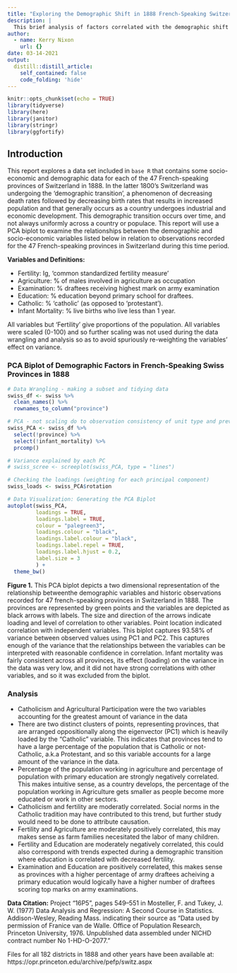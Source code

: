 ```yaml
---
title: "Exploring the Demographic Shift in 1888 French-Speaking Switzerland with PCA"
description: |
  This brief analysis of factors correlated with the demographic shift in late 19th century Switzerland was completed as part of an assignment for Professor Allison Horst's ESM 244 Advanced Data Anaylis class. Completed: 1/24/2021
author:
  - name: Kerry Nixon
    url: {}
date: 03-14-2021
output:
  distill::distill_article:
    self_contained: false
    code_folding: 'hide'
---
```


```r
knitr::opts_chunk$set(echo = TRUE)
library(tidyverse)
library(here)
library(janitor)
library(stringr)
library(ggfortify)
```

## Introduction

This report explores a data set included in `base R` that contains some socio-economic and demographic data for each of the 47 French-speaking provinces of Switzerland in 1888. In the latter 1800's Switzerland was undergoing the 'demographic transition', a phenomenon of decreasing death rates followed by decreasing birth rates that results in increased population and that generally occurs as a country undergoes industrial and economic development. This demographic transition occurs over time, and not always uniformly across a country or populace. This report will use a PCA biplot to examine the relationships between the demographic and socio-economic variables listed below in relation to observations recorded for the 47 French-speaking provinces in Switzerland during this time period. 

**Variables and Definitions:**

-	Fertility: Ig, ‘common standardized fertility measure’
-	Agriculture: % of males involved in agriculture as occupation
-	Examination:	% draftees receiving highest mark on army examination
-	Education:	% education beyond primary school for draftees.
-	Catholic:	% ‘catholic’ (as opposed to ‘protestant’).
-	Infant Mortality:	% live births who live less than 1 year.

All variables but ‘Fertility’ give proportions of the population. All variables were scaled (0-100) and so further scaling was not used during the data wrangling and analysis so as to avoid spuriously re-weighting the variables' effect on variance.


### PCA Biplot of Demographic Factors in French-Speaking Swiss Provinces in 1888

```r
# Data Wrangling - making a subset and tidying data
swiss_df <- swiss %>% 
  clean_names() %>% 
  rownames_to_column("province")

# PCA - not scaling do to observation consistency of unit type and previous scaling of data
swiss_PCA <- swiss_df %>% 
  select(!province) %>%
  select(!infant_mortality) %>% 
  prcomp()

# Variance explained by each PC
# swiss_scree <- screeplot(swiss_PCA, type = "lines")

# Checking the loadings (weighting for each principal component)
swiss_loads <- swiss_PCA$rotation

# Data Visualization: Generating the PCA Biplot
autoplot(swiss_PCA,
         loadings = TRUE,
         loadings.label = TRUE,
         colour = "palegreen3",
         loadings.colour = "black",
         loadings.label.colour = "black",
         loadings.label.repel = TRUE,
         loadings.label.hjust = 0.2,
         label.size = 3
         ) +
  theme_bw() 
```

**Figure 1.** This PCA biplot depicts a two dimensional representation of the relationship betweenthe demographic variables and historic observations recorded for 47 french-speaking provinces in Switzerland in 1888. The provinces are represented by green points and the variables are depicted as black arrows with labels. The size and direction of the arrows indicate loading and level of correlation to other variables. Point location indicated correlation with independent variables. This biplot captures 93.58% of variance between observed values using PC1 and PC2. This captures enough of the variance that the relationships between the variables can be interpreted with reasonable confidence in correlation. Infant mortality was fairly consistent across all provinces, its effect (loading) on the variance in the data was very low, and it did not have strong correlations with other variables, and so it was excluded from the biplot.


### Analysis

- Catholicism and Agricultural Participation were the two variables accounting for the greatest amount of variance in the data
- There are two distinct clusters of points, representing provinces, that are arranged oppositionally along the eigenvector (PC1) which is heavily loaded by the "Catholic" variable. This indicates that provinces tend to have a large percentage of the population that is Catholic or not-Catholic, a.k.a Protestant, and so this variable accounts for a large amount of the variance in the data.
- Percentage of the population working in agriculture and percentage of population with primary education are strongly negatively correlated. This makes intuitive sense, as a country develops, the percentage of the population working in Agriculture gets smaller as people become more educated or work in other sectors.
- Catholicism and fertility are moderatly correlated. Social norms in the Catholic tradition may have contributed to this trend, but further study would need to be done to attribute causation.
- Fertility and Agriculture are moderately positively correlated, this may makes sense as farm families necesitated the labor of many children. 
- Fertility and Education are moderately negatively correlated, this could also correspond with trends expected during a demographic transition where education is correlated with decreased fertility.
- Examination and Education are positively correlated, this makes sense as provinces with a higher percentage of army draftees acheiving a primary education would logically have a higher number of draftees scoring top marks on army examinations.


**Data Citation:** Project “16P5”, pages 549–551 in Mosteller, F. and Tukey, J. W. (1977) Data Analysis and Regression: A Second Course in Statistics. Addison-Wesley, Reading Mass.
indicating their source as “Data used by permission of Franice van de Walle. Office of Population Research, Princeton University, 1976. Unpublished data assembled under NICHD contract number No 1-HD-O-2077.”

Files for all 182 districts in 1888 and other years have been available at:
https://opr.princeton.edu/archive/pefp/switz.aspx


